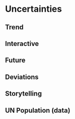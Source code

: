 # Uncertainties


## Trend

## Interactive

## Future

## Deviations

## Storytelling

## UN Population (data)
